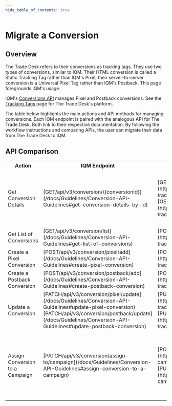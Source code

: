 ```yaml
---
hide_table_of_contents: true
---
```



# Migrate a Conversion

## Overview

The Trade Desk refers to their conversions as tracking tags. They use two types of conversions, similar to IQM. Their HTML conversion is called a Static Tracking Tag rather than IQM's Pixel; their server-to-server conversion is a Universal Pixel Tag rather than IQM's Postback. This page foregrounds IQM's usage. 

IQM's [Conversions API](/docs/Guidelines/Conversion-API-Guidelines) manages Pixel and Postback conversions. See the [Tracking Tags<ExternalLink />](https://partner.thetradedesk.com/v3/portal/data/doc/TrackingTagsOverview) page for The Trade Desk's platform.

The table below highlights the main actions and API methods for managing conversions. Each IQM endpoint is paired with the analogous API for The Trade Desk. Both link to their respective documentation. By following the workflow instructions and comparing APIs, the user can migrate their data from The Trade Desk to IQM. 

## API Comparison

<center>
<table className='endpointTable'>
<th>Action</th>
<th>IQM Endpoint</th>
<th style={{textWrap: 'nowrap' }}>The Trade Desk Endpoint</th>
<th>Notes</th>
<tr>
  <td>Get Conversion Details</td>
  <td>[<span class="badge bar badge--primary">GET</span><span class="path-text">/api/v3/conversion/\{conversionId}</span>](/docs/Guidelines/Conversion-API-Guidelines#get-conversion-details-by-id)</td>
  <td>[<span class="badge bar badge--primary">GET</span><span class="path-text">/v3/trackingtag/\{trackingTagId}</span>](https://partner.thetradedesk.com/v3/portal/api/ref/get-trackingtag-trackingtagid)<br />[<span class="badge bar badge--primary">GET</span><span class="path-text">/v3/tracking/universalpixel/\{universalPixelId}</span>](https://partner.thetradedesk.com/v3/portal/api/ref/get-tracking-universalpixel-universalpixelid)</td>
  <td>IQM endpoint returns <var>typeId</var> parameter specifying whether the conversion is a Pixel (<var>1</var>) or Postback (<var>2</var>)<p />The Trade Desk endpoint returns <var>TrackingTagCategory</var> specifying whether conversion is a <var>StaticTag</var> or a <var>UniversalPixelTag</var></td>
</tr>
<tr>
  <td>Get List of Conversions</td>
  <td>[<span class="badge bar badge--primary">GET</span><span class="path-text">/api/v3/conversion/list</span>](/docs/Guidelines/Conversion-API-Guidelines#get-list-of-conversions)</td>
  <td>[<span class="badge bar badge--success">POST</span><span class="path-text">/v3/trackingtag/query/advertiser</span>](https://partner.thetradedesk.com/v3/portal/api/ref/post-trackingtag-query-advertiser)</td>
  <td></td>
</tr>
<tr>
  <td>Create a Pixel Conversion</td>
  <td>[<span class="badge bar badge--success">POST</span><span class="path-text">/api/v3/conversion/pixel/add</span>](/docs/Guidelines/Conversion-API-Guidelines#create-pixel-conversion)</td>
  <td>[<span class="badge bar badge--success">POST</span><span class="path-text">/v3/trackingtag</span>](https://partner.thetradedesk.com/v3/portal/api/ref/post-trackingtag)</td>
  <td></td>
</tr>
<tr>
  <td>Create a Postback Conversion</td>
  <td>[<span class="badge bar badge--success">POST</span><span class="path-text">/api/v3/conversion/postback/add</span>](/docs/Guidelines/Conversion-API-Guidelines#create-postback-conversion)</td>
  <td>[<span class="badge bar badge--success">POST</span><span class="path-text">/v3/tracking/universalpixel</span>](https://partner.thetradedesk.com/v3/portal/api/ref/post-tracking-universalpixel)</td>
  <td></td>
</tr>
<tr>
  <td>Update a Conversion</td>
  <td>[<span class="badge bar badge--info">PATCH</span><span class="path-text">/api/v3/conversion/pixel/update</span>](/docs/Guidelines/Conversion-API-Guidelines#update-pixel-conversion)<br />[<span class="badge bar badge--info">PATCH</span><span class="path-text">/api/v3/conversion/postback/update</span>](/docs/Guidelines/Conversion-API-Guidelines#update-postback-conversion)</td>
  <td>[<span class="badge bar badge--warning">PUT</span><span class="path-text">/v3/trackingtag</span>](https://partner.thetradedesk.com/v3/portal/api/ref/put-trackingtagg)<br />[<span class="badge bar badge--warning">PUT</span><span class="path-text">/v3/tracking/universalpixel</span>](https://partner.thetradedesk.com/v3/portal/api/ref/put-tracking-universalpixel)</td>
  <td></td>
</tr>
<tr>
  <td>Assign Conversion to a Campaign</td>
  <td>[<span class="badge bar badge--info">PATCH</span><span class="path-text">/api/v3/conversion/assign-to/campaign</span>](/docs/Guidelines/Conversion-API-Guidelines#assign-conversion-to-a-campaign)</td>
  <td>[<span class="badge bar badge--success">POST</span><span class="path-text">/v3/campaign</span>](https://partner.thetradedesk.com/v3/portal/api/ref/post-campaign)<br />[<span class="badge bar badge--warning">PUT</span><span class="path-text">/v3/campaign</span>](https://partner.thetradedesk.com/v3/portal/api/ref/put-campaign)</td>
  <td>IQM endpoint supports assigning multiple conversions to multiple Campaigns, or removing from multiple Campaigns.<p />The Trade Desk assigns tracking tags in the create and update Campaign endpoints with the <var>CampaignConversionReportingColumns</var> object. </td>
</tr>
</table></center>